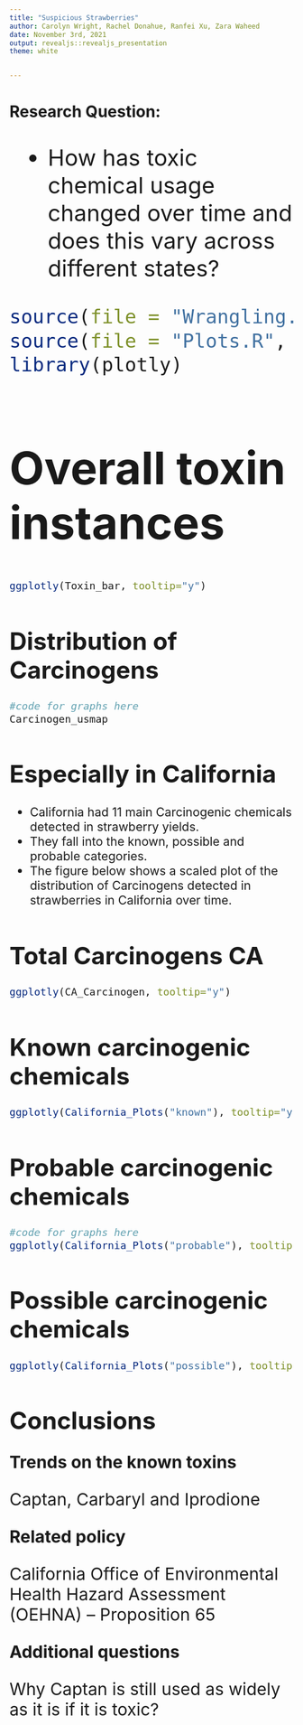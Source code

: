 ```yaml
---
title: "Suspicious Strawberries"
author: Carolyn Wright, Rachel Donahue, Ranfei Xu, Zara Waheed
date: November 3rd, 2021
output: revealjs::revealjs_presentation
theme: white


---
```


# Research Question:
<div style="font-size:30pt">

- How has toxic chemical usage changed over time and does this vary across different states?




```r
source(file = "Wrangling.R", echo = FALSE)
source(file = "Plots.R", echo = FALSE)
library(plotly)
```

# Overall toxin instances
<div style="font-size:16pt">


```r
ggplotly(Toxin_bar, tooltip="y")     

```

# Distribution of Carcinogens


```r
#code for graphs here
Carcinogen_usmap
```


# Especially in California

- California had 11 main Carcinogenic chemicals detected in strawberry yields.
- They fall into the known, possible and probable categories. 
- The figure below shows a scaled plot of the distribution of Carcinogens detected in strawberries in California over time.

# Total Carcinogens CA

```r


ggplotly(CA_Carcinogen, tooltip="y")
```



# Known carcinogenic chemicals 

```r

ggplotly(California_Plots("known"), tooltip="y")
```

# Probable carcinogenic chemicals 

```r
#code for graphs here
ggplotly(California_Plots("probable"), tooltip = "y")
```

# Possible carcinogenic chemicals


```r


ggplotly(California_Plots("possible"), tooltip = "y")
```

# Conclusions


<div style="font-size:30px">


**Trends on the known toxins**


<span>
 Captan, Carbaryl and Iprodione  
</span> 
 

**Related policy**


<span>
California Office of Environmental Health Hazard Assessment (OEHNA) -- Proposition 65  
</span> 


**Additional questions**


<span>
  Why Captan is still used as widely as it is if it is toxic?
</span> 


